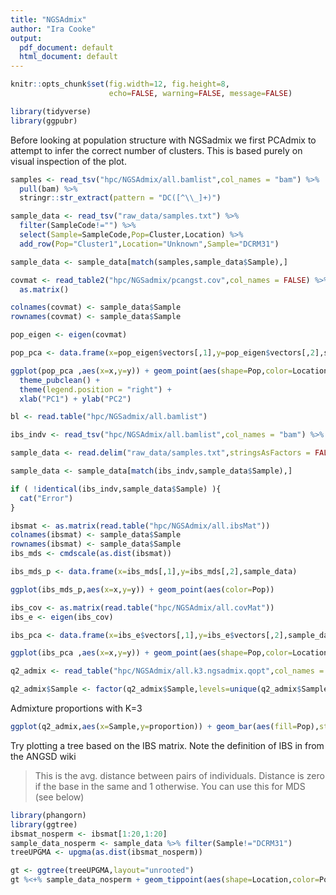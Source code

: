 ```yaml
---
title: "NGSAdmix"
author: "Ira Cooke"
output:
  pdf_document: default
  html_document: default
---
```


```r
knitr::opts_chunk$set(fig.width=12, fig.height=8,
                      echo=FALSE, warning=FALSE, message=FALSE)
```

```r
library(tidyverse)
library(ggpubr)
```

Before looking at population structure with NGSadmix we first PCAdmix to attempt to infer the correct number of clusters.  This is based purely on visual inspection of the plot.

```r
samples <- read_tsv("hpc/NGSAdmix/all.bamlist",col_names = "bam") %>% 
  pull(bam) %>% 
  stringr::str_extract(pattern = "DC([^\\_]+)")

sample_data <- read_tsv("raw_data/samples.txt") %>% 
  filter(SampleCode!="") %>% 
  select(Sample=SampleCode,Pop=Cluster,Location) %>% 
  add_row(Pop="Cluster1",Location="Unknown",Sample="DCRM31")

sample_data <- sample_data[match(samples,sample_data$Sample),]

covmat <- read_table2("hpc/NGSadmix/pcangst.cov",col_names = FALSE) %>% 
  as.matrix()

colnames(covmat) <- sample_data$Sample
rownames(covmat) <- sample_data$Sample

pop_eigen <- eigen(covmat)

pop_pca <- data.frame(x=pop_eigen$vectors[,1],y=pop_eigen$vectors[,2],sample_data)

ggplot(pop_pca ,aes(x=x,y=y)) + geom_point(aes(shape=Pop,color=Location),size=3) + 
  theme_pubclean() +
  theme(legend.position = "right") +
  xlab("PC1") + ylab("PC2")
```

















```r

bl <- read.table("hpc/NGSadmix/all.bamlist")

ibs_indv <- read_tsv("hpc/NGSAdmix/all.bamlist",col_names = "bam") %>% pull(bam) %>% stringr::str_extract(pattern = "DC([^\\_]+)")

sample_data <- read.delim("raw_data/samples.txt",stringsAsFactors = FALSE) %>% filter(SampleCode!="") %>% select(Sample=SampleCode,Pop=Cluster,Location) %>% add_row(Pop="Cluster1",Location="Unknown",Sample="DCRM31")

sample_data <- sample_data[match(ibs_indv,sample_data$Sample),]

if ( !identical(ibs_indv,sample_data$Sample) ){
  cat("Error")
}

ibsmat <- as.matrix(read.table("hpc/NGSAdmix/all.ibsMat"))
colnames(ibsmat) <- sample_data$Sample
rownames(ibsmat) <- sample_data$Sample
ibs_mds <- cmdscale(as.dist(ibsmat))

ibs_mds_p <- data.frame(x=ibs_mds[,1],y=ibs_mds[,2],sample_data)
```

```r
ggplot(ibs_mds_p,aes(x=x,y=y)) + geom_point(aes(color=Pop))
```

```r
ibs_cov <- as.matrix(read.table("hpc/NGSAdmix/all.covMat"))
ibs_e <- eigen(ibs_cov)

ibs_pca <- data.frame(x=ibs_e$vectors[,1],y=ibs_e$vectors[,2],sample_data)

ggplot(ibs_pca ,aes(x=x,y=y)) + geom_point(aes(shape=Pop,color=Location))
```


```r
q2_admix <- read_table("hpc/NGSAdmix/all.k3.ngsadmix.qopt",col_names = FALSE) %>% cbind(sample_data) %>% gather(cluster,proportion,-Pop,-Sample,-Location) %>% arrange(Pop)

q2_admix$Sample <- factor(q2_admix$Sample,levels=unique(q2_admix$Sample))

```

Admixture proportions with K=3

```r
ggplot(q2_admix,aes(x=Sample,y=proportion)) + geom_bar(aes(fill=Pop),stat="identity") + theme(axis.text.x = element_text(angle=90)) + scale_color_manual(values = c("Cluster3" = "#e41a1c","Cluster2" = "#377eb8", "Cluster1" = "#4daf4a"))
```


Try plotting a tree based on the IBS matrix.  Note the definition of IBS in from the ANGSD wiki 

> This is the avg. distance between pairs of individuals. Distance is zero if the base in the same and 1 otherwise. 
> You can use this for MDS (see below)

```r
library(phangorn)
library(ggtree)
ibsmat_nosperm <- ibsmat[1:20,1:20]
sample_data_nosperm <- sample_data %>% filter(Sample!="DCRM31")
treeUPGMA <- upgma(as.dist(ibsmat_nosperm))
```

```r
gt <- ggtree(treeUPGMA,layout="unrooted")
gt %<+% sample_data_nosperm + geom_tippoint(aes(shape=Location,color=Pop),size=6) + theme(legend.position = "right") + scale_color_manual(values = c("Cluster3" = "#e41a1c","Cluster2" = "#377eb8", "Cluster1" = "#4daf4a"))

```

